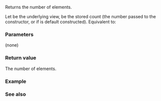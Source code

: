 {{cpp/ranges/drop_view/title|size}}
{{cpp/ranges/drop_view/navbar}}

{{dcl begin}}
{{dcl|num=1|since=c++20|
constexpr auto size() requires ranges::sized_range&lt;V&gt;;
}}
{{dcl|num=2|since=c++20|
constexpr auto size() const requires ranges::sized_range&lt;const V&gt;;
}}
{{dcl end}}

Returns the number of elements.

Let {{rlpi|/#Data members|base_}} be the underlying view, {{rlpi|/#Data members|count_}} be the stored count (the number passed to the constructor, or {{c|0}} if {{c|*this}} is default constructed). Equivalent to:
{{source|1=
const auto s = ranges::size(base_);
const auto c = static_cast&lt;decltype(s)&gt;(count_);
return s &lt; c ? 0 : s - c;
}}

===Parameters===
(none)

===Return value===
The number of elements.

===Example===
{{example
|code=
#include &lt;array&gt;
#include &lt;ranges&gt;

int main()
{
    constexpr std::array a{42, 43, 44};
    static_assert(std::ranges::drop_view{std::views::all(a), 0}.size() == 3);
    static_assert(std::ranges::drop_view{std::views::all(a), 1}.size() == 2);
    static_assert(std::ranges::drop_view{std::views::all(a), 2}.size() == 1);
    static_assert(std::ranges::drop_view{std::views::all(a), 3}.size() == 0);
    static_assert(std::ranges::drop_view{std::views::all(a), 4}.size() == 0);
}
}}

===See also===
{{dsc begin}}
{{dsc inc|cpp/ranges/dsc size}}
{{dsc inc|cpp/ranges/dsc ssize}}
{{dsc end}}

{{langlinks|de|es|ja|ru|zh}}